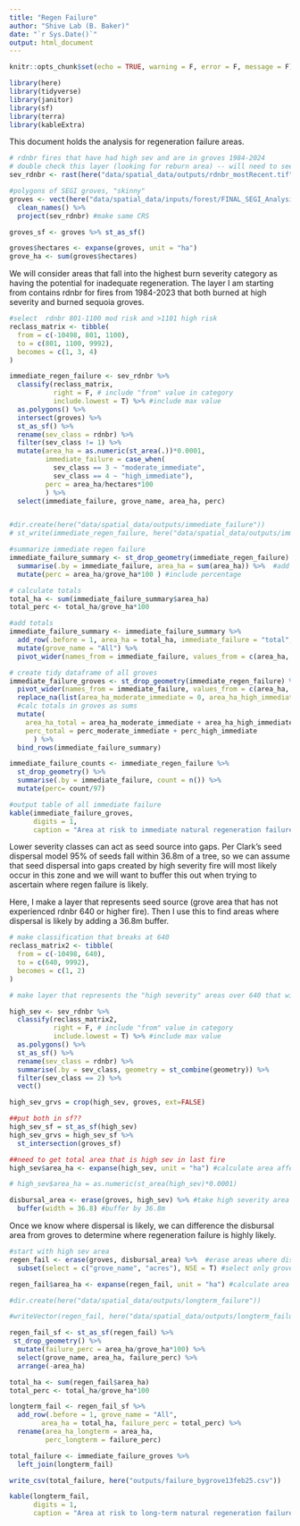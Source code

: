 ```yaml
---
title: "Regen Failure"
author: "Shive Lab (B. Baker)"
date: "`r Sys.Date()`"
output: html_document
---
```


```r
knitr::opts_chunk$set(echo = TRUE, warning = F, error = F, message = F)

library(here)
library(tidyverse)
library(janitor)
library(sf)
library(terra)
library(kableExtra)

```

This document holds the analysis for regeneration failure areas.

```r

# rdnbr fires that have had high sev and are in groves 1984-2024 
# double check this layer (looking for reburn area) -- will need to see spatially + temporally 
sev_rdnbr <- rast(here("data/spatial_data/outputs/rdnbr_mostRecent.tif"))

#polygons of SEGI groves, "skinny"
groves <- vect(here("data/spatial_data/inputs/forest/FINAL_SEGI_AnalysisArea_wOwnerships_GroveNames_noBuff/FINAL_SEGI_AnalysisArea_wOwnerships_GroveNames_noBuff.shp")) %>% 
  clean_names() %>% 
  project(sev_rdnbr) #make same CRS

groves_sf <- groves %>% st_as_sf()

groves$hectares <- expanse(groves, unit = "ha")
grove_ha <- sum(groves$hectares)

```

We will consider areas that fall into the highest burn severity category as having the potential for inadequate regeneration. The layer I am starting from contains rdnbr for fires from 1984-2023 that both burned at high severity and burned sequoia groves.


```r

#select  rdnbr 801-1100 mod risk and >1101 high risk
reclass_matrix <- tibble(
  from = c(-10498, 801, 1100),
  to = c(801, 1100, 9992),
  becomes = c(1, 3, 4)
)

immediate_regen_failure <- sev_rdnbr %>% 
  classify(reclass_matrix,
           right = F, # include "from" value in category
           include.lowest = T) %>% #include max value
  as.polygons() %>% 
  intersect(groves) %>% 
  st_as_sf() %>% 
  rename(sev_class = rdnbr) %>% 
  filter(sev_class != 1) %>% 
  mutate(area_ha = as.numeric(st_area(.))*0.0001,
         immediate_failure = case_when(
           sev_class == 3 ~ "moderate_immediate",
           sev_class == 4 ~ "high_immediate"),
         perc = area_ha/hectares*100
         ) %>% 
  select(immediate_failure, grove_name, area_ha, perc)


#dir.create(here("data/spatial_data/outputs/immediate_failure"))
# st_write(immediate_regen_failure, here("data/spatial_data/outputs/immediate_failure/immediate_failure_13Feb2025.shp"), append = F)

#summarize immediate regen failure
immediate_failure_summary <- st_drop_geometry(immediate_regen_failure) %>% 
  summarise(.by = immediate_failure, area_ha = sum(area_ha)) %>%  #add failure in each category
  mutate(perc = area_ha/grove_ha*100 ) #include percentage

# calculate totals
total_ha <- sum(immediate_failure_summary$area_ha)
total_perc <- total_ha/grove_ha*100

#add totals
immediate_failure_summary <- immediate_failure_summary %>% 
  add_row(.before = 1, area_ha = total_ha, immediate_failure = "total", perc = total_perc) %>%
  mutate(grove_name = "All") %>% 
  pivot_wider(names_from = immediate_failure, values_from = c(area_ha, perc))

# create tidy dataframe of all groves
immediate_failure_groves <- st_drop_geometry(immediate_regen_failure) %>% 
  pivot_wider(names_from = immediate_failure, values_from = c(area_ha, perc)) %>% 
  replace_na(list(area_ha_moderate_immediate = 0, area_ha_high_immediate = 0, perc_moderate_immediate = 0, perc_high_immediate = 0)) %>% 
  #calc totals in groves as sums
  mutate(
    area_ha_total = area_ha_moderate_immediate + area_ha_high_immediate,
    perc_total = perc_moderate_immediate + perc_high_immediate
      ) %>% 
  bind_rows(immediate_failure_summary)

```

```r

immediate_failure_counts <- immediate_regen_failure %>% 
  st_drop_geometry() %>% 
  summarise(.by = immediate_failure, count = n()) %>% 
  mutate(perc= count/97)

```


```r
#output table of all immediate failure
kable(immediate_failure_groves,
      digits = 1,
      caption = "Area at risk to immediate natural regeneration failure by grove")
```

Lower severity classes can act as seed source into gaps. Per Clark's seed dispersal model 95% of seeds fall within 36.8m of a tree, so we can assume that seed dispersal into gaps created by high severity fire will most likely occur in this zone and we will want to buffer this out when trying to ascertain where regen failure is likely. 

Here, I make a layer that represents seed source (grove area that has not experienced rdnbr 640 or higher fire). Then I use this to find areas where dispersal is likely by adding a 36.8m buffer.

```r

# make classification that breaks at 640
reclass_matrix2 <- tibble(
  from = c(-10498, 640),
  to = c(640, 9992),
  becomes = c(1, 2)
)

# make layer that represents the "high severity" areas over 640 that will need seed source

high_sev <- sev_rdnbr %>% 
  classify(reclass_matrix2,
           right = F, # include "from" value in category
           include.lowest = T) %>% #include max value
  as.polygons() %>% 
  st_as_sf() %>% 
  rename(sev_class = rdnbr) %>% 
  summarise(.by = sev_class, geometry = st_combine(geometry)) %>% 
  filter(sev_class == 2) %>% 
  vect()

high_sev_grvs = crop(high_sev, groves, ext=FALSE)

##put both in sf??
high_sev_sf = st_as_sf(high_sev)
high_sev_grvs = high_sev_sf %>%
  st_intersection(groves_sf)

##need to get total area that is high sev in last fire
high_sev$area_ha <- expanse(high_sev, unit = "ha") #calculate area affected

# high_sev$area_ha = as.numeric(st_area(high_sev)*0.0001)

disbursal_area <- erase(groves, high_sev) %>% #take high severity area out of groves
  buffer(width = 36.8) #buffer by 36.8m 


```

Once we know where dispersal is likely, we can difference the disbursal area from groves to determine where regeneration failure is highly likely.

```r
#start with high sev area
regen_fail <- erase(groves, disbursal_area) %>%  #erase areas where disbursal happens
  subset(select = c("grove_name", "acres"), NSE = T) #select only grove name

regen_fail$area_ha <- expanse(regen_fail, unit = "ha") #calculate area affected

#dir.create(here("data/spatial_data/outputs/longterm_failure"))

#writeVector(regen_fail, here("data/spatial_data/outputs/longterm_failure/longterm_failure13feb25.shp"), overwrite = T)

```

```r

regen_fail_sf <- st_as_sf(regen_fail) %>% 
 st_drop_geometry() %>% 
  mutate(failure_perc = area_ha/grove_ha*100) %>% 
  select(grove_name, area_ha, failure_perc) %>% 
  arrange(-area_ha)

total_ha <- sum(regen_fail$area_ha)
total_perc <- total_ha/grove_ha*100

longterm_fail <- regen_fail_sf %>% 
  add_row(.before = 1, grove_name = "All", 
        area_ha = total_ha, failure_perc = total_perc) %>% 
  rename(area_ha_longterm = area_ha,
         perc_longterm = failure_perc)

total_failure <- immediate_failure_groves %>% 
  left_join(longterm_fail)

write_csv(total_failure, here("outputs/failure_bygrove13feb25.csv"))

kable(longterm_fail,
      digits = 1,
      caption = "Area at risk to long-term natural regeneration failure by grove")

```

